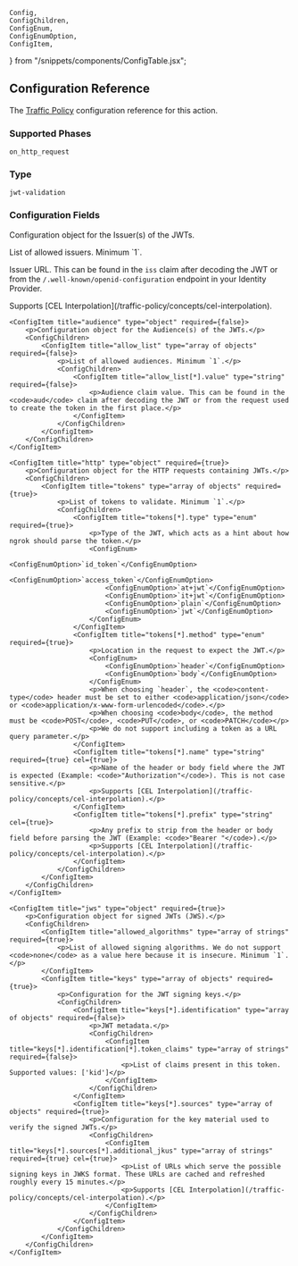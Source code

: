 
	Config,
	ConfigChildren,
	ConfigEnum,
	ConfigEnumOption,
	ConfigItem,
} from "/snippets/components/ConfigTable.jsx";

## Configuration Reference

The [Traffic Policy](/traffic-policy/) configuration
reference for this action.

### Supported Phases

`on_http_request`

### Type

`jwt-validation`

### Configuration Fields

<Config>
    <ConfigItem title="issuer" type="object" required={true}>
        <p>Configuration object for the Issuer(s) of the JWTs.</p>
        <ConfigChildren>
            <ConfigItem title="allow_list" type="array of objects" required={true}>
                <p>List of allowed issuers. Minimum `1`.</p>
                <ConfigChildren>
                    <ConfigItem title="allow_list[*].value" type="string" required={true} cel={true}>
                        <p>Issuer URL. This can be found in the <code>iss</code> claim after decoding the JWT or from the <code>/.well-known/openid-configuration</code> endpoint in your Identity Provider.</p>
                        <p>Supports [CEL Interpolation](/traffic-policy/concepts/cel-interpolation).</p>
                    </ConfigItem>
                </ConfigChildren>
            </ConfigItem>
        </ConfigChildren>
    </ConfigItem>

    <ConfigItem title="audience" type="object" required={false}>
        <p>Configuration object for the Audience(s) of the JWTs.</p>
        <ConfigChildren>
            <ConfigItem title="allow_list" type="array of objects" required={false}>
                <p>List of allowed audiences. Minimum `1`.</p>
                <ConfigChildren>
                    <ConfigItem title="allow_list[*].value" type="string" required={false}>
                        <p>Audience claim value. This can be found in the <code>aud</code> claim after decoding the JWT or from the request used to create the token in the first place.</p>
                    </ConfigItem>
                </ConfigChildren>
            </ConfigItem>
        </ConfigChildren>
    </ConfigItem>

    <ConfigItem title="http" type="object" required={true}>
        <p>Configuration object for the HTTP requests containing JWTs.</p>
        <ConfigChildren>
            <ConfigItem title="tokens" type="array of objects" required={true}>
                <p>List of tokens to validate. Minimum `1`.</p>
                <ConfigChildren>
                    <ConfigItem title="tokens[*].type" type="enum" required={true}>
                        <p>Type of the JWT, which acts as a hint about how ngrok should parse the token.</p>
                        <ConfigEnum>
                            <ConfigEnumOption>`id_token`</ConfigEnumOption>
                            <ConfigEnumOption>`access_token`</ConfigEnumOption>
                            <ConfigEnumOption>`at+jwt`</ConfigEnumOption>
                            <ConfigEnumOption>`it+jwt`</ConfigEnumOption>
                            <ConfigEnumOption>`plain`</ConfigEnumOption>
                            <ConfigEnumOption>`jwt`</ConfigEnumOption>
                        </ConfigEnum>
                    </ConfigItem>
                    <ConfigItem title="tokens[*].method" type="enum" required={true}>
                        <p>Location in the request to expect the JWT.</p>
                        <ConfigEnum>
                            <ConfigEnumOption>`header`</ConfigEnumOption>
                            <ConfigEnumOption>`body`</ConfigEnumOption>
                        </ConfigEnum>
                        <p>When choosing `header`, the <code>content-type</code> header must be set to either <code>application/json</code> or <code>application/x-www-form-urlencoded</code>.</p>
                        <p>When choosing <code>body</code>, the method must be <code>POST</code>, <code>PUT</code>, or <code>PATCH</code></p>
                        <p>We do not support including a token as a URL query parameter.</p>
                    </ConfigItem>
                    <ConfigItem title="tokens[*].name" type="string" required={true} cel={true}>
                        <p>Name of the header or body field where the JWT is expected (Example: <code>"Authorization"</code>). This is not case sensitive.</p>
                        <p>Supports [CEL Interpolation](/traffic-policy/concepts/cel-interpolation).</p>
                    </ConfigItem>
                    <ConfigItem title="tokens[*].prefix" type="string" cel={true}>
                        <p>Any prefix to strip from the header or body field before parsing the JWT (Example: <code>"Bearer "</code>).</p>
                        <p>Supports [CEL Interpolation](/traffic-policy/concepts/cel-interpolation).</p>
                    </ConfigItem>
                </ConfigChildren>
            </ConfigItem>
        </ConfigChildren>
    </ConfigItem>

    <ConfigItem title="jws" type="object" required={true}>
        <p>Configuration object for signed JWTs (JWS).</p>
        <ConfigChildren>
            <ConfigItem title="allowed_algorithms" type="array of strings" required={true}>
                <p>List of allowed signing algorithms. We do not support <code>none</code> as a value here because it is insecure. Minimum `1`.</p>
            </ConfigItem>
            <ConfigItem title="keys" type="array of objects" required={true}>
                <p>Configuration for the JWT signing keys.</p>
                <ConfigChildren>
                    <ConfigItem title="keys[*].identification" type="array of objects" required={false}>
                        <p>JWT metadata.</p>
                        <ConfigChildren>
                            <ConfigItem title="keys[*].identification[*].token_claims" type="array of strings" required={false}>
                                <p>List of claims present in this token. Supported values: ['kid']</p>
                            </ConfigItem>
                        </ConfigChildren>
                    </ConfigItem>
                    <ConfigItem title="keys[*].sources" type="array of objects" required={true}>
                        <p>Configuration for the key material used to verify the signed JWTs.</p>
                        <ConfigChildren>
                            <ConfigItem title="keys[*].sources[*].additional_jkus" type="array of strings" required={true} cel={true}>
                                <p>List of URLs which serve the possible signing keys in JWKS format. These URLs are cached and refreshed roughly every 15 minutes.</p>
                                <p>Supports [CEL Interpolation](/traffic-policy/concepts/cel-interpolation).</p>
                            </ConfigItem>
                        </ConfigChildren>
                    </ConfigItem>
                </ConfigChildren>
            </ConfigItem>
        </ConfigChildren>
    </ConfigItem>

</Config>
